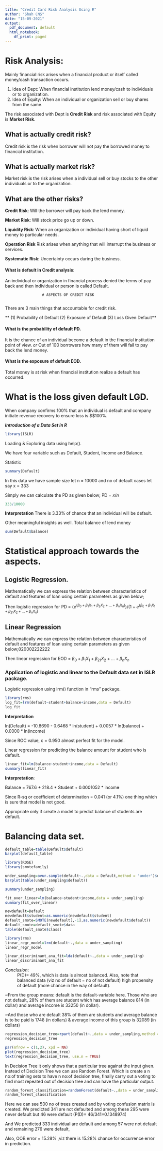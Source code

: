 ---
title: "Credit Card Risk Analysis Using R"
author: "Shah CNS"
date: "15-09-2021"
output:
  pdf_document: default
  html_notebook:
    df_print: paged
---

# Risk Analysis:
Mainly financial risk arises when a financial product or itself called money/cash transaction occurs. 

  (1) Idea of Dept: When financial institution lend money/cash to individuals or to organization. 
  (2) Idea of Equity: When an individual or organization sell or buy shares from the same.

The risk associated with Dept is **Credit Risk** and risk associated with Equity is **Market Risk**.

## What is actually credit risk?

Credit risk is the risk when borrower will not pay the borrowed money to financial institution.

## What is actually market risk?

Market risk is the risk arises when a individual sell or buy stocks to the other individuals or to the organization.

## What are the other risks?

**Credit Risk**: Will the borrower will pay back the lend money.

**Market Risk**: Will stock price go up or down.

**Liquidity Risk**: When an organization or individual having short of liquid money to particular needs. 

**Operation Risk** Risk arises when anything that will interrupt the business or services.

**Systematic Risk**: Uncertainty occurs during the business.


#### What is default in Credit analysis:

An individual or organization in financial process denied the terms of pay back and then individual or person is called Default. 

                     # ASPECTS OF CREDIT RISK 
                     
There are 3 main things that accountable for credit risk.

  ** (1) Probability of Default**
  ** (2) Exposure of Default**
  ** (3) Loss Given Default**
  
#### What is the probability of default PD.

It is the chance of an individual become a default in the financial institution point of view. $or$ Out of 100 borrowers how many of them will fail to pay back the lend money.

#### What is the exposure of default EOD.

Total money is at risk when financial institution realize a default has occurred. 

# What is the loss given default LGD.

When company confirms 100% that an individual is default and company initiate revenue recovery to ensure loss is $\le$100%.

***Introduction of a Data Set in R***
```{r}      
library(ISLR)
```

Loading & Exploring data using help().

We have four variable such as Default, Student, Income and Balance.

Statistic 
```{r}
summary(Default)
```
In this data we have sample size let n = 10000 and no of default cases let say x = 333

Simply we can calculate the PD as given below;
PD = $x/n$
```{r}
333/10000
```
**Interpretation** There is 3.33% of chance that an individual will be default.

Other meaningful insights as well.
Total balance of lend money
```{r}
sum(Default$balance)
```
# Statistical approach towards the aspects.
## Logistic Regression.

Mathematically we can express the relation between characteristics of default and features of loan using certain parameters as given below;

Then logistic regression for PD = $(e^(\beta_0+\beta_1X_1+\beta_2X_2+...+\beta_nX_n))/(1+e^(\beta_0+\beta_1X_1+\beta_21X_2+...+\beta_nX_n)$

## Linear Regression

Mathematically we can express the relation between characteristics of default and features of loan using certain parameters as given below;020002222222

Then linear regression for EOD = $\beta_0+\beta_1X_1+\beta_21X_2+...+\beta_nX_n$

### Application of logistic and linear to the Default data set in ISLR package.

Logistic regression using lrm() function in "rms" package.
```{r}
library(rms)
log_fit=lrm(default~student+balance+income,data = Default)
log_fit
```
**Interpretation**

ln(Default) = -10.8690 - 0.6468 * ln(student) + 0.0057 * ln(balance) + 0.0000 * ln(income)

Since ROC value, c = 0.950 almost perfect fit for the model. 

Linear regression for predicting the balance amount for student who is default.
```{r}
linear_fit=lm(balance~student+income,data = Default)
summary(linear_fit)
```
**Interpretation**:

Balance = 767.6 + 218.4 * Student + 0.0001052 * income

Since R-sq or coefficient of determination = 0.041 (or 4.1%) one thing which is sure that model is not good.

Appropriate only if create a model to predict balance of students are default.

# Balancing data set.

```{r}
default_table=table(Default$default)
barplot(default_table)
```
```{r}
library(ROSE)
library(smotefamily)
```

```{r}
under_sampling=ovun.sample(default~.,data = Default,method = 'under')$data
barplot(table(under_sampling$default)) 
```
```{r}
summary(under_sampling)
```

```{r}
fit_over_linear=lm(balance~student+income,data = under_sampling)
summary(fit_over_linear)
```


```{r}
newdefault=Default
newdefault$student=as.numeric(newdefault$student)
default_smote=SMOTE(newdefault[,-1],as.numeric(newdefault$default))
default_smote=default_smote$data
table(default_smote$class)
```
```{r}
library(rms)
linear_regr_model=lrm(default~.,data = under_sampling)
linear_regr_model
```
```{r}
linear_discriminant_ana_fit=lda(default~.,data = under_sampling)
linear_discriminant_ana_fit
```
*Conclusion*:
~ P(D)= 49%, which is data is almost balanced. Also, note that balanced data (viz no of default = no of not default) high propensity of default (more chance in the way of default).

~From the group means: default is the default-variable here. Those who are not default, 28% of them are student which has average balance 814 (in dollar) and average income is 33250 (in dollar). 

~And those who are default 38% of them are students and average balance is to be paid is 1748 (in dollars) & average income of this group is 32089 (in dollars)

```{r}
regression_decision_tree=rpart(default~.,data = under_sampling,method = "anova",control = rpart.control(cp = 0.05))                              
regression_decision_tree
```
```{r}
par(mfrow = c(1,2), xpd = NA)
plot(regression_decision_tree)
text(regression_decision_tree, use.n = TRUE)
```
In Decision Tree it only shows that a particular tree against the input given. Instead of Decision Tree we can use Random Forest. Which is create a n no:of training sets to have n no:of decision tree, finally carry out a voting to find most repeated out of decision tree and can have the particular output.

```{r}
random_forest_classification=randomForest(default~.,data = under_sampling)
random_forest_classification
```
 Here we can see 500 no of trees created and by voting confusion matrix is created. We predicted 341 are not defaulted and among these 295 were never default but 46 were default (P(D)= 46/341=0.1348974)
 
 And We predicted 333 individual are default and among 57 were not default and remaining 276 were default, 

Also, OOB error = 15.28% ,viz there is 15.28% chance for occurrence error in prediction.
